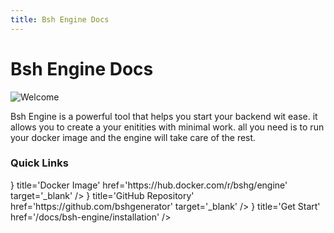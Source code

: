```yaml
---
title: Bsh Engine Docs
---
```



# Bsh Engine Docs

![Welcome](/images/bsh-egnine/bsh-engine.png)

Bsh Engine is a powerful tool that helps you start your backend wit ease. it allows you to create a your enitities with minimal work. all you need is to run your docker image and the engine will take care of the rest.

### Quick Links

<Cards>
    <Cards.Card icon={<Image src='/tech-icons/docker.svg' alt='Docker' width={24} height={24} />} title='Docker Image' href='https://hub.docker.com/r/bshg/engine' target='_blank' />
    <Cards.Card icon={<Image src='/tech-icons/github.svg' alt='GitHub' width={24} height={24} />} title='GitHub Repository' href='https://github.com/bshgenerator' target='_blank' />
    <Cards.Card icon={<DocsIcon />} title='Get Start' href='/docs/bsh-engine/installation' />
</Cards>
